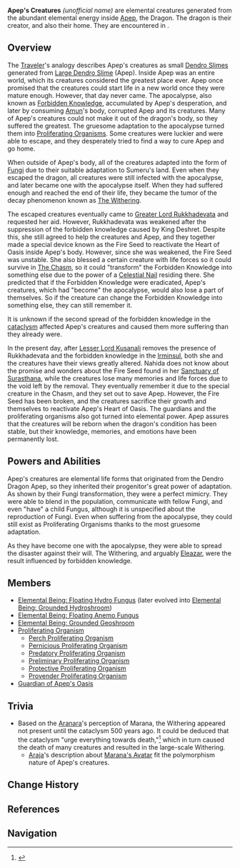 {{Faction Infobox
|image        = 
|caption      = 
|leader       = [[Apep]]
|founder      = [[Apep]]
|base         = [[Apep's Oasis]]
|region       = Sumeru
}}

'''Apep's Creatures''' ''(unofficial name)'' are elemental creatures generated from the abundant elemental energy inside [[Apep]], the {{Dendro}} Dragon. The dragon is their creator, and also their home. They are encountered in {{Quest|Homecoming}}.

==Overview==
The [[Traveler]]'s analogy describes Apep's creatures as small [[Dendro Slime]]s generated from [[Large Dendro Slime]] (Apep). Inside Apep was an entire world, which its creatures considered the greatest place ever. Apep once promised that the creatures could start life in a new world once they were mature enough. However, that day never came. The apocalypse, also known as [[Forbidden Knowledge]], accumulated by Apep's desperation, and later by consuming [[Amun]]'s body, corrupted Apep and its creatures. Many of Apep's creatures could not make it out of the dragon's body, so they suffered the greatest. The gruesome adaptation to the apocalypse turned them into [[Proliferating Organism]]s. Some creatures were luckier and were able to escape, and they desperately tried to find a way to cure Apep and go home. 

When outside of Apep's body, all of the creatures adapted into the form of [[Fungus|Fungi]] due to their suitable adaptation to Sumeru's land. Even when they escaped the dragon, all creatures were still infected with the apocalypse, and later became one with the apocalypse itself. When they had suffered enough and reached the end of their life, they became the tumor of the decay phenomenon known as [[The Withering]]. 

The escaped creatures eventually came to [[Greater Lord Rukkhadevata]] and requested her aid. However, Rukkhadevata was weakened after the suppression of the forbidden knowledge caused by King Deshret. Despite this, she still agreed to help the creatures and Apep, and they together made a special device known as the Fire Seed to reactivate the Heart of Oasis inside Apep's body. However, since she was weakened, the Fire Seed was unstable. She also blessed a certain creature with life forces so it could survive in [[The Chasm]], so it could "transform" the Forbidden Knowledge into something else due to the power of a [[Celestial Nail]] residing there. She predicted that if the Forbidden Knowledge were eradicated, Apep's creatures, which had "become" the apocalypse, would also lose a part of themselves. So if the creature can change the Forbidden Knowledge into something else, they can still remember it.

It is unknown if the second spread of the forbidden knowledge in the [[cataclysm]] affected Apep's creatures and caused them more suffering than they already were.

In the present day, after [[Lesser Lord Kusanali]] removes the presence of Rukkhadevata and the forbidden knowledge in the [[Irminsul]], both she and the creatures have their views greatly altered. Nahida does not know about the promise and wonders about the Fire Seed found in her [[Sanctuary of Surasthana]], while the creatures lose many memories and life forces due to the void left by the removal. They eventually remember it due to the special creature in the Chasm, and they set out to save Apep. However, the Fire Seed has been broken, and the creatures sacrifice their growth and themselves to reactivate Apep's Heart of Oasis. The guardians and the proliferating organisms also got turned into elemental power. Apep assures that the creatures will be reborn when the dragon's condition has been stable, but their knowledge, memories, and emotions have been permanently lost.

==Powers and Abilities==
Apep's creatures are {{Dendro}} elemental life forms that originated from the Dendro Dragon Apep, so they inherited their progenitor's great power of adaptation. As shown by their Fungi transformation, they were a perfect mimicry. They were able to blend in the population, communicate with fellow Fungi, and even "have" a child Fungus, although it is unspecified about the reproduction of Fungi. Even when suffering from the apocalypse, they could still exist as Proliferating Organisms thanks to the most gruesome adaptation.

As they have become one with the apocalypse, they were able to spread the disaster against their will. The Withering, and arguably [[Eleazar]], were the result influenced by forbidden knowledge.

==Members==
*[[Elemental Being: Floating Hydro Fungus]] (later evolved into [[Elemental Being: Grounded Hydroshroom]])
*[[Elemental Being: Floating Anemo Fungus]]
*[[Elemental Being: Grounded Geoshroom]]
*[[Proliferating Organism]]
**[[Perch Proliferating Organism]]
**[[Pernicious Proliferating Organism]]
**[[Predatory Proliferating Organism]]
**[[Preliminary Proliferating Organism]]
**[[Protective Proliferating Organism]]
**[[Provender Proliferating Organism]]
* [[Guardian of Apep's Oasis]]

==Trivia==
*Based on the [[Aranara]]'s perception of Marana, the Withering appeared not present until the cataclysm 500 years ago. It could be deduced that the cataclysm "urge everything towards death,"<ref>{{Ref/NPC|Araja|note=About "Marana"...}}</ref> which in turn caused the death of many creatures and resulted in the large-scale Withering.
**[[Araja]]'s description about [[Marana's Avatar]] fit the polymorphism nature of Apep's creatures.

==Change History==
{{Change History|introduced=3.6}}

==References==
{{Reflist|1}}

==Navigation==
{{Faction Navbox}}
